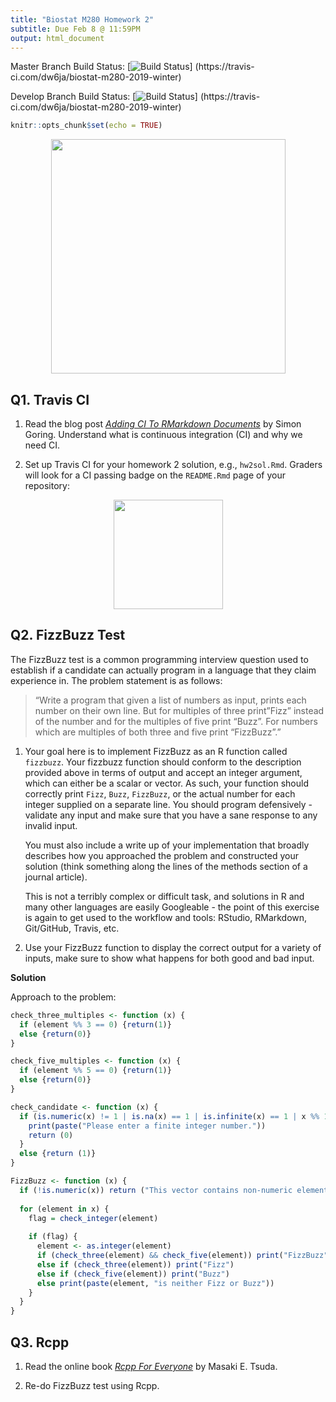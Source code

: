 ```yaml
---
title: "Biostat M280 Homework 2"
subtitle: Due Feb 8 @ 11:59PM
output: html_document
---
```


Master Branch Build Status: [![Build Status](https://travis-ci.com/dw6ja/biostat-m280-2019-winter.svg?token=
n1aThhByBWVNp3dBWZ8f&branch=master)]
(https://travis-ci.com/dw6ja/biostat-m280-2019-winter)

Develop Branch Build Status: [![Build Status](https://travis-ci.com/dw6ja/biostat-m280-2019-winter.svg?token=
n1aThhByBWVNp3dBWZ8f&branch=develop)]
(https://travis-ci.com/dw6ja/biostat-m280-2019-winter)

```r
knitr::opts_chunk$set(echo = TRUE)
```

<p align="center">
  <img src="./fizzbuzz.jpg" height="375">
</p>

## Q1. Travis CI

1. Read the blog post [_Adding CI To RMarkdown Documents_](http://www.goring.org/resources/Adding_CI_To_RMarkdown.html) by Simon Goring. Understand what is continuous integration (CI) and why we need CI.

2. Set up Travis CI for your homework 2 solution, e.g., `hw2sol.Rmd`. Graders will look for a CI passing badge on the `README.Rmd` page of your repository:

<p align="center">
  <img src="./passing.svg" height="175">
</p>


## Q2. FizzBuzz Test

The FizzBuzz test is a common programming interview question used to establish if a candidate can actually program in a language that they claim experience in. The problem statement is as follows:

> "Write a program that given a list of numbers as input, prints each number on their own line. But for multiples of three print "Fizz" instead of the number and for the multiples of five print “Buzz”. For numbers which are multiples of both three and five print “FizzBuzz”."

1. Your goal here is to implement FizzBuzz as an R function called `fizzbuzz`. Your fizzbuzz function should conform to the description provided above in terms of output and accept an integer argument, which can either be a scalar or vector. As such, your function should correctly print `Fizz`, `Buzz`, `FizzBuzz`, or the actual number for each integer supplied on a separate line. You should program defensively - validate any input and make sure that you have a sane response to any invalid input.

    You must also include a write up of your implementation that broadly describes how you approached the problem and constructed your solution (think something along the lines of the methods section of a journal article).

    This is not a terribly complex or difficult task, and solutions in R and many other languages are easily Googleable - the point of this exercise is again to get used to the workflow and tools: RStudio, RMarkdown, Git/GitHub, Travis, etc.

2. Use your FizzBuzz function to display the correct output for a variety of inputs, make sure to show what happens for both good and bad input. 

  **Solution**

Approach to the problem:

```r
check_three_multiples <- function (x) {
  if (element %% 3 == 0) {return(1)}
  else {return(0)}
}

check_five_multiples <- function (x) {
  if (element %% 5 == 0) {return(1)}
  else {return(0)}
}

check_candidate <- function (x) {
  if (is.numeric(x) != 1 | is.na(x) == 1 | is.infinite(x) == 1 | x %% 1 != 0) {
    print(paste("Please enter a finite integer number."))
    return (0)
  }
  else {return (1)}
}

FizzBuzz <- function (x) {
  if (!is.numeric(x)) return ("This vector contains non-numeric element!")
  
  for (element in x) {
    flag = check_integer(element)
    
    if (flag) {
      element <- as.integer(element)
      if (check_three(element) && check_five(element)) print("FizzBuzz")
      else if (check_three(element)) print("Fizz")
      else if (check_five(element)) print("Buzz")
      else print(paste(element, "is neither Fizz or Buzz"))
    }
  }
}

```


## Q3. Rcpp

1. Read the online book [_Rcpp For Everyone_](https://teuder.github.io/rcpp4everyone_en/) by Masaki E. Tsuda.

2. Re-do FizzBuzz test using Rcpp. 

